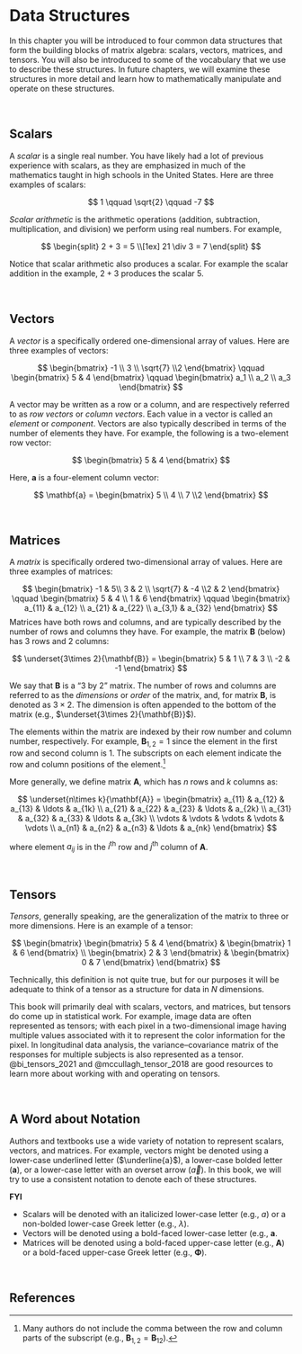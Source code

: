 # Data Structures {#datastructures}

In this chapter you will be introduced to four common data structures that form the building blocks of matrix algebra: scalars, vectors, matrices, and tensors. You will also be introduced to some of the vocabulary that we use to describe these structures. In future chapters, we will examine these structures in more detail and learn how to mathematically manipulate and operate on these structures.  

<br />


## Scalars

A *scalar* is a single real number. You have likely had a lot of previous experience with scalars, as they are emphasized in much of the mathematics taught in high schools in the United States. Here are three examples of scalars:

$$
1 \qquad \sqrt{2} \qquad -7
$$

*Scalar arithmetic* is the arithmetic operations (addition, subtraction, multiplication, and division) we perform using real numbers. For example,

$$
\begin{split}
2 + 3 = 5 \\[1ex]
21 \div 3 = 7
\end{split}
$$

Notice that scalar arithmetic also produces a scalar. For example the scalar addition in the example, $2+3$ produces the scalar $5$. 


<br />


## Vectors

A *vector* is a specifically ordered one-dimensional array of values. Here are three examples of vectors:

$$
\begin{bmatrix}
-1 \\ 3 \\ \sqrt{7} \\2
\end{bmatrix} \qquad \begin{bmatrix}
5 & 4
\end{bmatrix} \qquad \begin{bmatrix}
a_1 \\ a_2 \\ a_3 
\end{bmatrix} 
$$

A vector may be written as a row or a column, and are respectively referred to as *row vectors* or *column vectors*. Each value in a vector is called an *element* or *component*. Vectors are also typically described in terms of the number of elements they have. For example, the following is a two-element row vector:

$$
\begin{bmatrix}
5 & 4
\end{bmatrix}
$$

Here, **a** is a four-element column vector:

$$
\mathbf{a} = \begin{bmatrix}
5 \\ 4 \\ 7 \\2
\end{bmatrix}
$$



<br />


## Matrices

A *matrix* is specifically ordered two-dimensional array of values. Here are three examples of matrices:

$$
\begin{bmatrix}
-1 & 5\\ 3 & 2 \\ \sqrt{7} & -4 \\2 & 2
\end{bmatrix} \qquad \begin{bmatrix}
5 & 4 \\ 1 & 6
\end{bmatrix} \qquad \begin{bmatrix}
a_{11} & a_{12} \\ a_{21} & a_{22} \\ a_{3,1} & a_{32} 
\end{bmatrix} 
$$
Matrices have both rows and columns, and are typically described by the number of rows and columns they have. For example, the matrix **B** (below) has 3 rows and 2 columns:


$$
\underset{3\times 2}{\mathbf{B}} = \begin{bmatrix}
5 & 1 \\
7 & 3 \\
-2 & -1
\end{bmatrix}
$$

We say that **B** is a "3 by 2" matrix. The number of rows and columns are referred to as the *dimensions* or *order* of the matrix, and, for matrix **B**, is denoted as $3\times 2$. The dimension is often appended to the bottom of the matrix (e.g., $\underset{3\times 2}{\mathbf{B}}$).

The elements within the matrix are indexed by their row number and column number, respectively. For example, $\mathbf{B}_{1,2} = 1$ since the element in the first row and second column is 1. The subscripts on each element indicate the row and column positions of the element.^[Many authors do not include the comma between the row and column parts of the subscript (e.g., $\mathbf{B}_{1,2} = \mathbf{B}_{12}$).]

More generally, we define matrix **A**, which has *n* rows and *k* columns as:

$$
\underset{n\times k}{\mathbf{A}} = \begin{bmatrix}
a_{11} & a_{12} & a_{13} & \ldots & a_{1k} \\ 
a_{21} & a_{22} & a_{23} & \ldots & a_{2k} \\
a_{31} & a_{32} & a_{33} & \ldots & a_{3k} \\
\vdots & \vdots & \vdots & \vdots & \vdots \\
a_{n1} & a_{n2} & a_{n3} & \ldots & a_{nk}
\end{bmatrix}
$$

where element $a_{ij}$ is in the $i^{\mathrm{th}}$ row and $j^{\mathrm{th}}$ column of **A**.

<br />


## Tensors

*Tensors*, generally speaking, are the generalization of the matrix to three or more dimensions. Here is an example of a tensor:

$$
\begin{bmatrix}
\begin{bmatrix}
5 & 4
\end{bmatrix}  & \begin{bmatrix}
1 & 6
\end{bmatrix}  \\ \begin{bmatrix}
2 & 3
\end{bmatrix} & \begin{bmatrix}
0 & 7
\end{bmatrix}
\end{bmatrix} 
$$

Technically, this definition is not quite true, but for our purposes it will be adequate to think of a tensor as a structure for data in *N* dimensions. 


This book will primarily deal with scalars, vectors, and matrices, but tensors do come up in statistical work. For example, image data are often represented as tensors; with each pixel in a two-dimensional image having multiple values associated with it to represent the color information for the pixel. In longitudinal data analysis, the variance--covariance matrix of the responses for multiple subjects is also represented as a tensor. @bi_tensors_2021 and @mccullagh_tensor_2018 are good resources to learn more about working with and operating on tensors.

<br / >


## A Word about Notation

Authors and textbooks use a wide variety of notation to represent scalars, vectors, and matrices. For example, vectors might be denoted using a lower-case underlined letter ($\underline{a}$), a lower-case bolded letter (**a**), or a lower-case letter with an overset arrow ($\vec{a}$). In this book, we will try to use a consistent notation to denote each of these structures.


:::fyi
**FYI**

- Scalars will be denoted with an italicized lower-case letter (e.g., $a$) or a non-bolded lower-case Greek letter (e.g., $\lambda$).
- Vectors will be denoted using a bold-faced lower-case letter (e.g., **a**.
- Matrices will be denoted using a bold-faced upper-case letter (e.g., **A**) or a bold-faced upper-case Greek letter (e.g., $\boldsymbol\Phi$).
:::


<br />

<!-- :::exercises -->
<!-- ## Exercises -->

<!-- **Identify each of the following as a scalar, row vector, column vector, matrix, or tensor.** -->

<!-- 1. $(a_1 + a_2 + a_3 + a_4)$ -->


<!-- <button class="solution-btn solution-btn-default" onclick="toggle_visibility('solution_01');">Show/Hide Solution</button> -->
<!-- <div id="solution_01" style="display:none; margin: -40px 0 40px 40px;">Scalar</div> -->

<!-- 2. $\begin{bmatrix} 520 \\ 640 \\ 780\end{bmatrix}$ -->

<!-- <button class="solution-btn solution-btn-default" onclick="toggle_visibility('solution_02');">Show/Hide Solution</button> -->
<!-- <div id="solution_02" style="display:none; margin: -40px 0 40px 40px;">Column vector</div> -->

<!-- 3. 13 -->

<!-- <button class="solution-btn solution-btn-default" onclick="toggle_visibility('solution_03');">Show/Hide Solution</button> -->
<!-- <div id="solution_03" style="display:none; margin: -40px 0 40px 40px;">Scalar</div> -->

<!-- 4. $\begin{bmatrix} 115 & 129 & 92 & 89\end{bmatrix}$ -->

<!-- <button class="solution-btn solution-btn-default" onclick="toggle_visibility('solution_04');">Show/Hide Solution</button> -->
<!-- <div id="solution_04" style="display:none; margin: -40px 0 40px 40px;">Row vector</div> -->

<!-- 5. $\begin{bmatrix}5 & 11 \\ -3 & 0\end{bmatrix}$ -->

<!-- <button class="solution-btn solution-btn-default" onclick="toggle_visibility('solution_05');">Show/Hide Solution</button> -->
<!-- <div id="solution_05" style="display:none; margin: -40px 0 40px 40px;">Matrix</div> -->


<!-- 6. $\begin{bmatrix} 0 & 0 & 0\end{bmatrix}$ -->

<!-- <button class="solution-btn solution-btn-default" onclick="toggle_visibility('solution_06');">Show/Hide Solution</button> -->
<!-- <div id="solution_06" style="display:none; margin: -40px 0 40px 40px;">Row vector</div> -->



<!-- **How many elements are in each of the following vectors?** -->

<!-- 7. $\begin{bmatrix} 115 & 129 & 92 & 89\end{bmatrix}$ -->

<!-- <button class="solution-btn solution-btn-default" onclick="toggle_visibility('solution_07');">Show/Hide Solution</button> -->
<!-- <div id="solution_07" style="display:none; margin: -40px 0 40px 40px;">4 elements</div> -->

<!-- 8. $\begin{bmatrix}5 \\ 11 \\ -3 \end{bmatrix}$ -->

<!-- <button class="solution-btn solution-btn-default" onclick="toggle_visibility('solution_08');">Show/Hide Solution</button> -->
<!-- <div id="solution_08" style="display:none; margin: -40px 0 40px 40px;">3 elements</div> -->


<!-- 9. $\begin{bmatrix} a_1 & a_2 & a_3 & \ldots & a_k\end{bmatrix}$ -->

<!-- <button class="solution-btn solution-btn-default" onclick="toggle_visibility('solution_09');">Show/Hide Solution</button> -->
<!-- <div id="solution_09" style="display:none; margin: -40px 0 40px 40px;">*k* elements</div> -->


<!-- **What is the order (dimensions) of each of the following matrices?** -->

<!-- 10. $\begin{bmatrix}5 & 11 \\ -3 & 0 \\ 2 & -1\end{bmatrix}$ -->

<!-- <button class="solution-btn solution-btn-default" onclick="toggle_visibility('solution_10');">Show/Hide Solution</button> -->
<!-- <div id="solution_10" style="display:none; margin: -40px 0 40px 40px;">$3\times2$</div> -->

<!-- 11. $\begin{bmatrix}a_{11} & a_{12} & a_{13} & \ldots & a_{1k} \\ a_{21} & a_{22} & a_{23} & \ldots & a_{2k} \\ a_{31} & a_{32} & a_{33} & \ldots & a_{3k} \\ \vdots & \vdots & \vdots & \vdots & \vdots \\ a_{n1} & a_{n2} & a_{n3} & \ldots & a_{nk}\end{bmatrix}$ -->

<!-- <button class="solution-btn solution-btn-default" onclick="toggle_visibility('solution_11');">Show/Hide Solution</button> -->
<!-- <div id="solution_11" style="display:none; margin: -40px 0 40px 40px;">$n\times k$</div> -->

<!-- ::: -->


## References {-}


